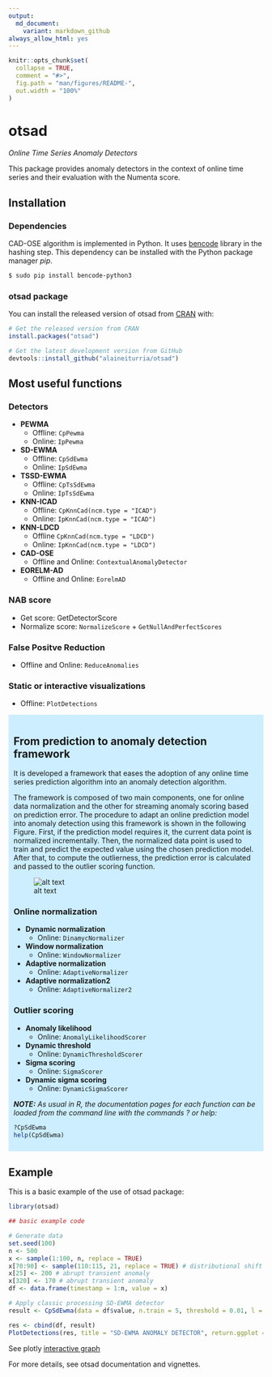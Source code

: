 ```yaml
---
output:
  md_document:
    variant: markdown_github
always_allow_html: yes
---
```


<!-- README.md is generated from README.Rmd. Please edit that file -->

```r
knitr::opts_chunk$set(
  collapse = TRUE,
  comment = "#>",
  fig.path = "man/figures/README-",
  out.width = "100%"
)
```

# otsad

*Online Time Series Anomaly Detectors*

This package provides anomaly detectors in the context of online time series and their evaluation with the Numenta score.

## Installation


### Dependencies

CAD-OSE algorithm is implemented in Python. It uses [bencode](https://pypi.org/project/bencode-python3/) library in the hashing step. This dependency can be installed with the Python package manager *pip*.

```sh
$ sudo pip install bencode-python3
```

### otsad package

You can install the released version of otsad from [CRAN](https://CRAN.R-project.org) with:

```r
# Get the released version from CRAN
install.packages("otsad")

# Get the latest development version from GitHub
devtools::install_github("alaineiturria/otsad")
```

## Most useful functions

### Detectors

* **PEWMA**
    + Offline: `CpPewma`
    + Online: `IpPewma`
* **SD-EWMA**
    + Offline: `CpSdEwma`
    + Online: `IpSdEwma`
* **TSSD-EWMA**
    + Offline: `CpTsSdEwma`
    + Online: `IpTsSdEwma`
* **KNN-ICAD**
    + Offline: `CpKnnCad(ncm.type = "ICAD")`
    + Online: `IpKnnCad(ncm.type = "ICAD")`
* **KNN-LDCD**
    + Offline `CpKnnCad(ncm.type = "LDCD")`
    + Online: `IpKnnCad(ncm.type = "LDCD")`
* **CAD-OSE**
    + Offline and Online: `ContextualAnomalyDetector`
* **EORELM-AD**
    + Offline and Online: `EorelmAD`
    
### NAB score

* Get score: GetDetectorScore
* Normalize score: `NormalizeScore` + `GetNullAndPerfectScores`

### False Positve Reduction

* Offline and Online: `ReduceAnomalies`

### Static or interactive visualizations 

* Offline: `PlotDetections`

<div style="background-color: #cceeff; padding: 10px;">

## From prediction to anomaly detection framework

It is developed a framework that eases the adoption of any online time series prediction algorithm into an anomaly detection algorithm.

The framework is composed of two main components, one for online data normalization and the other for streaming anomaly scoring based on prediction error. The procedure to adapt an online prediction model into anomaly detection using this framework is shown in the following Figure. First, if the prediction model requires it, the current data point is normalized incrementally. Then, the normalized data point is used to train and predict the expected value using the chosen prediction model. After that, to compute the outlierness, the prediction error is calculated and passed to the outlier scoring function.

![alt text](https://github.com/alaineiturria/otsad/blob/master/vignettes/AD-FRAMEWORK.jpg)

### Online normalization

* **Dynamic normalization**
    + Online: `DinamycNormalizer`
* **Window normalization**
    + Online: `WindowNormalizer`
* **Adaptive normalization**
    + Online: `AdaptiveNormalizer`
* **Adaptive normalization2**
    + Online: `AdaptiveNormalizer2`
    
### Outlier scoring
    
* **Anomaly likelihood**
    + Online: `AnomalyLikelihoodScorer`
* **Dynamic threshold**
    + Online: `DynamicThresholdScorer`
* **Sigma scoring**
    + Online: `SigmaScorer`
* **Dynamic sigma scoring**
    + Online: `DynamicSigmaScorer`
    
    
***NOTE:*** *As usual in R, the documentation pages for each function can be loaded from the command line with the commands ? or help:*

``` r
?CpSdEwma
help(CpSdEwma)
```
</div>

## Example

This is a basic example of the use of otsad package:

```r
library(otsad)

## basic example code

# Generate data
set.seed(100)
n <- 500
x <- sample(1:100, n, replace = TRUE)
x[70:90] <- sample(110:115, 21, replace = TRUE) # distributional shift
x[25] <- 200 # abrupt transient anomaly
x[320] <- 170 # abrupt transient anomaly
df <- data.frame(timestamp = 1:n, value = x)

# Apply classic processing SD-EWMA detector
result <- CpSdEwma(data = df$value, n.train = 5, threshold = 0.01, l = 3)
```



```r
res <- cbind(df, result)
PlotDetections(res, title = "SD-EWMA ANOMALY DETECTOR", return.ggplot = TRUE)
```

See plotly [interactive graph](https://alaineiturria.github.io/otsad/)

For more details, see otsad documentation and vignettes.


